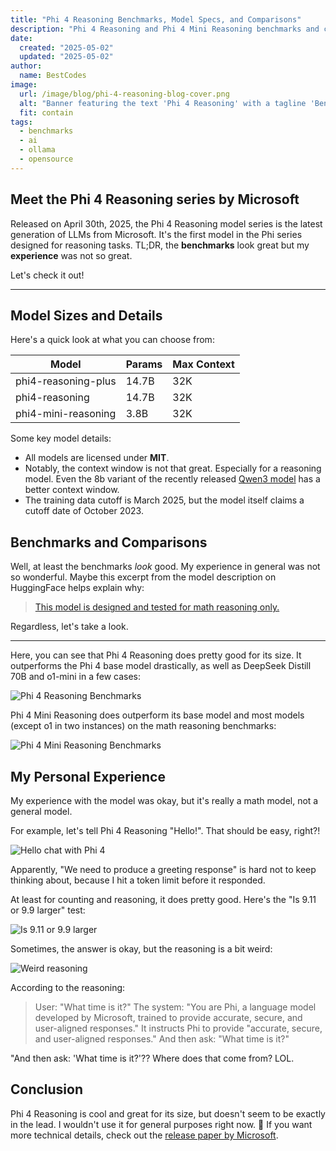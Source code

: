 ```yaml
---
title: "Phi 4 Reasoning Benchmarks, Model Specs, and Comparisons"
description: "Phi 4 Reasoning and Phi 4 Mini Reasoning benchmarks and comparisons"
date:
  created: "2025-05-02"
  updated: "2025-05-02"
author:
  name: BestCodes
image:
  url: /image/blog/phi-4-reasoning-blog-cover.png
  alt: "Banner featuring the text 'Phi 4 Reasoning' with a tagline 'Benchmarks, Comparisons, and More'."
  fit: contain
tags:
  - benchmarks
  - ai
  - ollama
  - opensource
---
```


## Meet the Phi 4 Reasoning series by Microsoft

Released on April 30th, 2025, the Phi 4 Reasoning model series is the latest generation of LLMs from Microsoft. It's the first model in the Phi series designed for reasoning tasks.
TL;DR, the **benchmarks** look great but my **experience** was not so great.

Let's check it out!

---

## Model Sizes and Details

Here's a quick look at what you can choose from:

| Model               | Params | Max Context |
| ------------------- | ------ | ----------- |
| phi4-reasoning-plus | 14.7B  | 32K         |
| phi4-reasoning      | 14.7B  | 32K         |
| phi4-mini-reasoning | 3.8B   | 32K         |

Some key model details:

- All models are licensed under **MIT**.
- Notably, the context window is not that great. Especially for a reasoning model. Even the 8b variant of the recently released [Qwen3 model](/blog/qwen-3-what-you-need-to-know) has a better context window.
- The training data cutoff is March 2025, but the model itself claims a cutoff date of October 2023.

## Benchmarks and Comparisons

Well, at least the benchmarks _look_ good. My experience in general was not so wonderful. Maybe this excerpt from the model description on HuggingFace helps explain why:

> [This model is designed and tested for math reasoning only.](https://huggingface.co/microsoft/Phi-4-reasoning#:~:text=This%20model%20is%20designed%20and%20tested%20for%20math%20reasoning%20only.)

Regardless, let's take a look.

---

Here, you can see that Phi 4 Reasoning does pretty good for its size. It outperforms the Phi 4 base model drastically, as well as DeepSeek Distill 70B and o1-mini in a few cases:

![Phi 4 Reasoning Benchmarks](/image/blog/phi4-reasoning-benchmarks/general-1.png)

Phi 4 Mini Reasoning does outperform its base model and most models (except o1 in two instances) on the math reasoning benchmarks:

![Phi 4 Mini Reasoning Benchmarks](/image/blog/phi4-reasoning-benchmarks/mini-math.png)

## My Personal Experience

My experience with the model was okay, but it's really a math model, not a general model.

For example, let's tell Phi 4 Reasoning "Hello!". That should be easy, right?!

![Hello chat with Phi 4](/image/blog/phi4-reasoning-misc/hello-chat.png)

Apparently, "We need to produce a greeting response" is hard not to keep thinking about, because I hit a token limit before it responded.

At least for counting and reasoning, it does pretty good. Here's the "Is 9.11 or 9.9 larger" test:

![Is 9.11 or 9.9 larger](/image/blog/phi4-reasoning-misc/larger-9.png)

Sometimes, the answer is okay, but the reasoning is a bit weird:

![Weird reasoning](/image/blog/phi4-reasoning-misc/weird-reasoning.png)

According to the reasoning:

> User: "What time is it?" The system: "You are Phi, a language model developed by Microsoft, trained to provide accurate, secure, and user-aligned responses." It instructs Phi to provide "accurate, secure, and user-aligned responses." And then ask: "What time is it?"

"And then ask: 'What time is it?'?? Where does that come from? LOL.

## Conclusion

Phi 4 Reasoning is cool and great for its size, but doesn't seem to be exactly in the lead. I wouldn't use it for general purposes right now. 🥲
If you want more technical details, check out the [release paper by Microsoft](https://www.microsoft.com/en-us/research/wp-content/uploads/2025/04/phi_4_reasoning.pdf).
